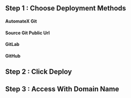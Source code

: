 ## Step 1 : Choose Deployment Methods

#### AutomateX Git

<AutomateXgit />

#### Source Git Public Url

<SC />

#### GitLab

<Gitlab />

#### GitHub

<Github />


## Step 2 : Click Deploy

<Deploy />


## Step 3 : Access With Domain Name
<Access />


